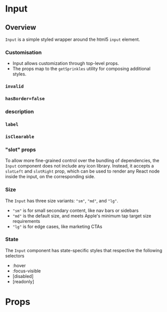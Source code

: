 

<Meta of={stories} />

# Input

## Overview

`Input` is a simple styled wrapper around the html5 `input` element.

### Customisation

- Input allows customization through top-level props.
- The props map to the `getSprinkles` utility for composing additional styles.

<Canvas of={stories.CustomisationMargin} />

### `invalid`

<Canvas of={stories.Invalid} />

### `hasBorder=false`

<Canvas of={stories.HasBorderFalse} />

### description

<Canvas of={stories.Description} />

### `label`

<Canvas of={stories.Label} />

### `isClearable`

<Canvas of={stories.IsClearable} />

### "slot" props

To allow more fine-grained control over the bundling of dependencies, the
`Input` component does not include any icon library. Instead, it accepts a
`slotLeft` and `slotRight` prop, which can be used to render any React node
inside the input, on the corresponding side.

<Canvas of={stories.SlotLeftIcon} />
<Canvas of={stories.SlotRightIcon} />
<Canvas of={stories.SlotRightLoader} />

### Size

The `Input` has three size variants: `"sm"`, `"md"`, and `"lg"`.

- `"sm"` is for small secondary content, like nav bars or sidebars
- `"md"` is the default size, and meets Apple's minimum tap target size
  requirements
- `"lg"` is for edge cases, like marketing CTAs

<Canvas of={stories.SizeSm} />
<Canvas of={stories.SizeMd} />
<Canvas of={stories.SizeLg} />

### State

The `Input` component has state-specific styles that respective the following
selectors

- :hover
- :focus-visible
- \[disabled]
- \[readonly]

<Canvas of={stories.StateHover} />
<Canvas of={stories.StateFocusVisible} />
<Canvas of={stories.StateDisabled} />
<Canvas of={stories.StateReadOnly} />

# Props

<ArgTypes of={Input} />
